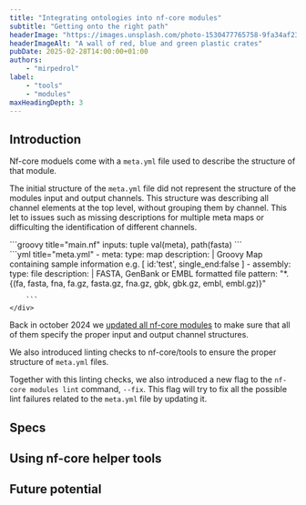 ```yaml
---
title: "Integrating ontologies into nf-core modules"
subtitle: "Getting onto the right path"
headerImage: "https://images.unsplash.com/photo-1530477765758-9fa34af23dad"
headerImageAlt: "A wall of red, blue and green plastic crates"
pubDate: 2025-02-28T14:00:00+01:00
authors:
    - "mirpedrol"
label:
    - "tools"
    - "modules"
maxHeadingDepth: 3
---
```


## Introduction

Nf-core moduels come with a `meta.yml` file used to describe the structure of that module.

The initial structure of the `meta.yml` file did not represent the structure of the modules input and output channels.
This structure was describing all channel elements at the top level, without grouping them by channel.
This let to issues such as missing descriptions for multiple meta maps or difficulting the identification of different channels.

<div class="row">
    <div class="col-12 col-lg-6">
    ```groovy title="main.nf"
    inputs: tuple val(meta), path(fasta)
    ```
    </div>
    <div class="col-12 col-lg-6">
        ```yml title="meta.yml"
        - meta:
            type: map
            description: |
            Groovy Map containing sample information e.g. [ id:'test', single_end:false ]
        - assembly:
            type: file
            description: |
            FASTA, GenBank or EMBL formatted file pattern: "*.{(fa, fasta, fna, fa.gz, fasta.gz, fna.gz, gbk, gbk.gz, embl, embl.gz)}"

        ```
    </div>

</div>

Back in october 2024 we [updated all nf-core modules](https://github.com/nf-core/modules/pull/6674) to make sure that all of them specify the proper input and output channel structures.

We also introduced linting checks to nf-core/tools to ensure the proper structure of `meta.yml` files.

Together with this linting checks, we also introduced a new flag to the `nf-core modules lint` command, `--fix`.
This flag will try to fix all the possible lint failures related to the `meta.yml` file by updating it.

## Specs

## Using nf-core helper tools

## Future potential

